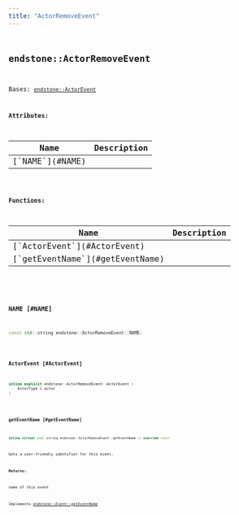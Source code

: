 ```yaml
---
title: "ActorRemoveEvent"
---
```


## <code className="doc-symbol doc-symbol-class"/> endstone::ActorRemoveEvent

Bases: [`endstone::ActorEvent`](classendstone_1_1_actor_event.md)









**Attributes:**

<table>
<thead>
   <tr>
      <th>Name</th>
      <th>Description</th>
   </tr>
</thead>
<tbody>
<tr key="classendstone_1_1_actor_remove_event_1a4d53a93b0651f115ce32b99dc5b0398d">
    <td>[`NAME`](#NAME)</td>
    <td></td>
</tr>
</tbody>
</table>






**Functions:**

<table>
<thead>
   <tr>
      <th>Name</th>
      <th>Description</th>
   </tr>
</thead>
<tbody>
<tr key="classendstone_1_1_actor_remove_event_1a07f53f59692095b4a31a6e3d95128015">
    <td>[`ActorEvent`](#ActorEvent)</td>
    <td></td>
</tr>
<tr key="classendstone_1_1_actor_remove_event_1aba629c08862f2ce560791525abfc6037">
    <td>[`getEventName`](#getEventName)</td>
    <td></td>
</tr>
</tbody>
</table>

### <code className="doc-symbol doc-symbol-variable"/> NAME [#NAME]

```cpp
const std::string endstone::ActorRemoveEvent::NAME;
```


### <code className="doc-symbol doc-symbol-function"/> ActorEvent [#ActorEvent]

```cpp
inline explicit endstone::ActorRemoveEvent::ActorEvent (
    ActorType & actor
) 
```


### <code className="doc-symbol doc-symbol-function"/> getEventName [#getEventName]

```cpp
inline virtual std::string endstone::ActorRemoveEvent::getEventName () override const
```


Gets a user-friendly identifier for this event.




**Returns:**

name of this event 





        
Implements [*endstone::Event::getEventName*](classendstone_1_1_event.md#function-geteventname)
